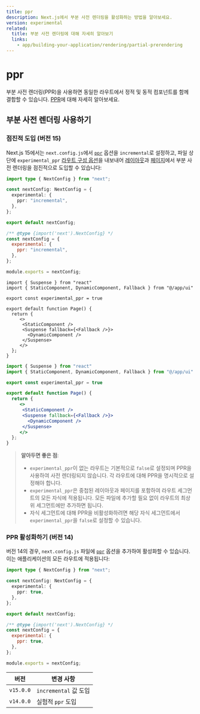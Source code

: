 ```yaml
---
title: ppr
description: Next.js에서 부분 사전 렌더링을 활성화하는 방법을 알아보세요.
version: experimental
related:
  title: 부분 사전 렌더링에 대해 자세히 알아보기
  links:
    - app/building-your-application/rendering/partial-prerendering
---
```


# ppr

부분 사전 렌더링(PPR)을 사용하면 동일한 라우트에서 정적 및 동적 컴포넌트를 함께 결합할 수 있습니다. [PPR](/docs/app/building-your-application/rendering/partial-prerendering)에 대해 자세히 알아보세요.

## 부분 사전 렌더링 사용하기

### 점진적 도입 (버전 15)

Next.js 15에서는 `next.config.js`에서 [`ppr`](/docs/app/api-reference/next-config-js/ppr) 옵션을 `incremental`로 설정하고, 파일 상단에 `experimental_ppr` [라우트 구성 옵션](/docs/app/api-reference/file-conventions/route-segment-config)을 내보내어 [레이아웃](/docs/app/building-your-application/routing/layouts-and-templates)과 [페이지](/docs/app/building-your-application/routing/pages)에서 부분 사전 렌더링을 점진적으로 도입할 수 있습니다:

```ts filename="next.config.ts" switcher
import type { NextConfig } from "next";

const nextConfig: NextConfig = {
  experimental: {
    ppr: "incremental",
  },
};

export default nextConfig;
```

```js filename="next.config.js" switcher
/** @type {import('next').NextConfig} */
const nextConfig = {
  experimental: {
    ppr: "incremental",
  },
};

module.exports = nextConfig;
```

```tsx filename="app/page.tsx" switcher
import { Suspense } from "react"
import { StaticComponent, DynamicComponent, Fallback } from "@/app/ui"

export const experimental_ppr = true

export default function Page() {
  return {
     <>
      <StaticComponent />
      <Suspense fallback={<Fallback />}>
        <DynamicComponent />
      </Suspense>
     </>
  };
}
```

```jsx filename="app/page.js" switcher
import { Suspense } from "react"
import { StaticComponent, DynamicComponent, Fallback } from "@/app/ui"

export const experimental_ppr = true

export default function Page() {
  return {
     <>
      <StaticComponent />
      <Suspense fallback={<Fallback />}>
        <DynamicComponent />
      </Suspense>
     </>
  };
}
```

> **알아두면 좋은 점**:
>
> - `experimental_ppr`이 없는 라우트는 기본적으로 `false`로 설정되며 PPR을 사용하여 사전 렌더링되지 않습니다. 각 라우트에 대해 PPR을 명시적으로 설정해야 합니다.
> - `experimental_ppr`은 중첩된 레이아웃과 페이지를 포함하여 라우트 세그먼트의 모든 자식에 적용됩니다. 모든 파일에 추가할 필요 없이 라우트의 최상위 세그먼트에만 추가하면 됩니다.
> - 자식 세그먼트에 대해 PPR을 비활성화하려면 해당 자식 세그먼트에서 `experimental_ppr`을 `false`로 설정할 수 있습니다.

### PPR 활성화하기 (버전 14)

버전 14의 경우, `next.config.js` 파일에 [`ppr`](/docs/app/api-reference/next-config-js/ppr) 옵션을 추가하여 활성화할 수 있습니다. 이는 애플리케이션의 모든 라우트에 적용됩니다:

```ts filename="next.config.ts" switcher
import type { NextConfig } from "next";

const nextConfig: NextConfig = {
  experimental: {
    ppr: true,
  },
};

export default nextConfig;
```

```js filename="next.config.js" switcher
/** @type {import('next').NextConfig} */
const nextConfig = {
  experimental: {
    ppr: true,
  },
};

module.exports = nextConfig;
```

| 버전      | 변경 사항             |
| --------- | --------------------- |
| `v15.0.0` | `incremental` 값 도입 |
| `v14.0.0` | 실험적 `ppr` 도입     |
